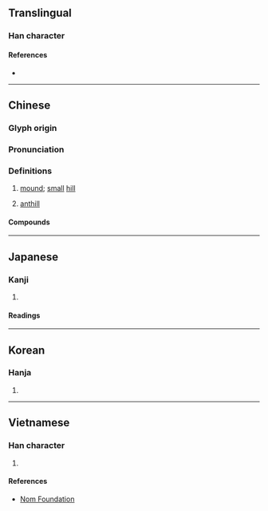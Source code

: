 {{character info/new}}
==Translingual==

===Han character===
{{Han char|rn=32|rad=土|as=06|sn=9|four=41114|canj=GMIG|ids=⿰土至}}

====References====
* {{Han ref|kx=0228.220|dkj=05061|dj=0464.180|hdz=10438.090|uh=57A4|ud=22436|bh=CE53|bd=52819}}

----

==Chinese==
{{zh-forms}}

===Glyph origin===
{{Han etym}}

===Pronunciation===
{{zh-pron
|m=dié
|c=dit6
|h=pfs=te
|mc=y
|oc=y
|cat=n
}}

===Definitions===
{{zh-hanzi}}

# {{lb|zh|literary}} [[mound]]; [[small]] [[hill]]
# {{lb|zh|literary}} [[anthill]]

====Compounds====
{{zh-der|蝸居蟻垤|蟻垤}}

----

==Japanese==

===Kanji===
{{ja-kanji|grade=|rs=土06}}

# {{rfdef|ja|sort=土06}}

====Readings====
{{ja-readings
|goon=でち
|kanon=てつ
|kun=ありづか}}

----

==Korean==

===Hanja===
{{ko-hanja|hangeul=질|rv=jil|mr=chil}}

# {{rfdef|ko|sort=土06}}

----

==Vietnamese==

===Han character===
{{vi-hantu|[[điệt]]|rs=土06}}

# {{rfdef|vi|sort=土06}}

====References====
* [http://nomfoundation.org/common/nom_details.php?codepoint=57a4 Nom Foundation]